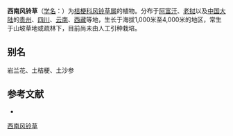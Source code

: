 {{Speciesbox
| name = 西南风铃草
| status = 
| status_system = 
| image =
| genus = Campanula
| species = colorata
| authority = Wall.
}}

'''西南风铃草'''（[[学名|学名]]：{{lang|la|''Campanula colorata''}}）为[[桔梗科|桔梗科]][[风铃草属|风铃草属]]的植物。分布于[[阿富汗|阿富汗]]、[[老挝|老挝]]以及[[中国大陆|中国大陆]]的[[贵州|贵州]]、[[四川|四川]]、[[云南|云南]]、[[西藏|西藏]]等地，生长于海拔1,000米至4,000米的地区，常生于山坡草地或疏林下，目前尚未由人工引种栽培。

== 别名 ==
岩兰花、土桔梗、土沙参

== 参考文献 ==
<div class="references-small">
* {{cite web| url =http://www.bioinfo.cn/db05/KmzwSpecies.php?action=view&id=3284| title =西南风铃草| work =《中国高等植物数据库全库》| publisher =中国科学院微生物研究所| author =昆明植物研究所| accessdate =2009-02-24| deadurl =yes| archiveurl =https://web.archive.org/web/20160305074026/http://www.bioinfo.cn/db05/KmzwSpecies.php?action=view&id=3284| archivedate =2016-03-05| df =}}
</div>
{{Taxonbar|from=Q15226476}}

[[Category:风铃草属|西南风铃草]]


{{植物小作品}}
